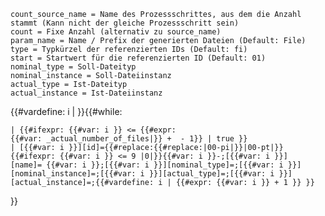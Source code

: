 <noinclude><pre>
count_source_name = Name des Prozessschrittes, aus dem die Anzahl stammt (Kann nicht der gleiche Prozessschritt sein)
count = Fixe Anzahl (alternativ zu source_name)
param_name = Name / Prefix der generierten Dateien (Default: File)
type = Typkürzel der referenzierten IDs (Default: fi)
start = Startwert für die referenzierten ID (Default: 01)
nominal_type = Soll-Dateityp
nominal_instance = Soll-Dateiinstanz
actual_type = Ist-Dateityp
actual_instance = Ist-Dateiinstanz
</pre>
</noinclude>
<includeonly>{{#vardefine: i | {{{start|1}}} }}{{#while:
 | {{#ifexpr: {{#var: i }} <= {{#expr:{{#var: {{{count_source_name|}}}_actual_number_of_files|{{{count}}}}} + {{{start|1}}} - 1}} | true }}
 | [{{#var: i }}][id]={{#replace:{{#replace:{{PAGENAME}}|00-pi|}}|00-pt|}}{{#ifexpr: {{#var: i }} <= 9 |0|}}{{#var: i }}-{{{type|fi}}};[{{#var: i }}][name]={{{param_name|File}}} {{#var: i }};[{{#var: i }}][nominal_type]={{{nominal_type|}}};[{{#var: i }}][nominal_instance]={{{nominal_instance|}}};[{{#var: i }}][actual_type]={{{actual_type|}}};[{{#var: i }}][actual_instance]={{{actual_instance|}}};{{#vardefine: i | {{#expr: {{#var: i }} + 1 }} }}
}}</includeonly>